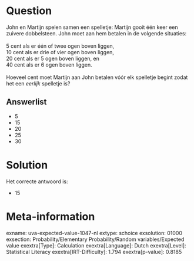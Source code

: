 Question
========

John en Martijn spelen samen een spelletje: Martijn gooit één keer een
zuivere dobbelsteen. John moet aan hem betalen in de volgende
situaties:\
\
5 cent als er één of twee ogen boven liggen,\
10 cent als er drie of vier ogen boven liggen,\
20 cent als er 5 ogen boven liggen, en\
40 cent als er 6 ogen boven liggen.\
\
Hoeveel cent moet Martijn aan John betalen vóór elk spelletje begint
zodat het een *eerlijk* spelletje is?

Answerlist
----------

* 5
* 15
* 20
* 25
* 30

Solution
========

Het correcte antwoord is: 

* 15

Meta-information
================
exname: uva-expected-value-1047-nl
extype: schoice
exsolution: 01000
exsection: Probability/Elementary Probability/Random variables/Expected value
exextra[Type]: Calculation
exextra[Language]: Dutch
exextra[Level]: Statistical Literacy
exextra[IRT-Difficulty]: 1.794
exextra[p-value]: 0.8185
